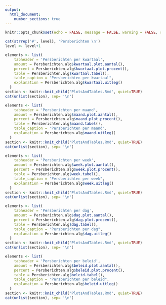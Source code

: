 ```yaml
---
output: 
  html_document:
    number_sections: true
---
```


<!-- Document settings -->
```r
knitr::opts_chunk$set(echo = FALSE, message = FALSE, warning = FALSE, results='asis')
```

<!-- Section header -->
```r
cat(strrep('#', level), 'Persberichten \n')
level <- level+1
```

<!-- Persberichten per kwartaal -->
```r
elements <- list(
    tabheader = 'Persberichten per kwartaal',
    amount = Persberichten.alg$kwartaal.plot.aantal(),
    percent = Persberichten.alg$kwartaal.plot.procent(),
    table = Persberichten.alg$kwartaal.tabel(),
    table_caption = "Persberichten per kwartaal",
    explanation = Persberichten.alg$kwartaal.uitleg()
  )
section <- knitr::knit_child('PlotsAndTables.Rmd', quiet=TRUE)
cat(unlist(section), sep= '\n')
```

<!-- Persberichten per maand -->
```r
elements <- list(
    tabheader = 'Persberichten per maand',
    amount = Persberichten.alg$maand.plot.aantal(),
    percent = Persberichten.alg$maand.plot.procent(),
    table = Persberichten.alg$maand.tabel(),
    table_caption = "Persberichten per maand",
    explanation = Persberichten.alg$maand.uitleg()
  )
section <- knitr::knit_child('PlotsAndTables.Rmd', quiet=TRUE)
cat(unlist(section), sep= '\n')
```

<!-- Persberichten per week -->
```r
elements <- list(
    tabheader = 'Persberichten per week',
    amount = Persberichten.alg$week.plot.aantal(),
    percent = Persberichten.alg$week.plot.procent(),
    table = Persberichten.alg$week.tabel(),
    table_caption = "Persberichten per week",
    explanation = Persberichten.alg$week.uitleg()
  )
section <- knitr::knit_child('PlotsAndTables.Rmd', quiet=TRUE)
cat(unlist(section), sep= '\n')
```

<!-- Persberichten per dag -->
```r
elements <- list(
    tabheader = 'Persberichten per dag',
    amount = Persberichten.alg$dag.plot.aantal(),
    percent = Persberichten.alg$dag.plot.procent(),
    table = Persberichten.alg$dag.tabel(),
    table_caption = "Persberichten per dag",
    explanation = Persberichten.alg$dag.uitleg()
  )
section <- knitr::knit_child('PlotsAndTables.Rmd', quiet=TRUE)
cat(unlist(section), sep= '\n')
```

<!-- Persberichten per beleid -->
```r
elements <- list(
    tabheader = 'Persberichten per beleid',
    amount = Persberichten.alg$beleid.plot.aantal(),
    percent = Persberichten.alg$beleid.plot.procent(),
    table = Persberichten.alg$beleid.tabel(),
    table_caption = "Persberichten per beleid",
    explanation = Persberichten.alg$beleid.uitleg()
  )
section <- knitr::knit_child('PlotsAndTables.Rmd', quiet=TRUE)
cat(unlist(section), sep= '\n')
```